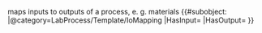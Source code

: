 <noinclude>
maps inputs to outputs of a process, e. g. materials
</noinclude>
<includeonly><!-- IoMapping {{{input|}}} -> {{{output|}}}  -->{{#subobject:
|@category=LabProcess/Template/IoMapping
|HasInput={{{input|}}}
|HasOutput={{{output|}}}
}}</includeonly>